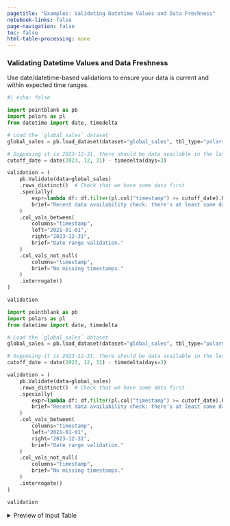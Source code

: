 ```yaml
---
pagetitle: "Examples: Validating Datetime Values and Data Freshness"
notebook-links: false
page-navigation: false
toc: false
html-table-processing: none
---
```


### Validating Datetime Values and Data Freshness

Use date/datetime-based validations to ensure your data is current and within expected time ranges.

```python
#| echo: false

import pointblank as pb
import polars as pl
from datetime import date, timedelta

# Load the `global_sales` dataset
global_sales = pb.load_dataset(dataset="global_sales", tbl_type="polars")

# Supposing it is 2023-12-31, there should be data available in the last 3 days
cutoff_date = date(2023, 12, 31) - timedelta(days=3)

validation = (
    pb.Validate(data=global_sales)
    .rows_distinct()  # Check that we have some data first
    .specially(
        expr=lambda df: df.filter(pl.col("timestamp") >= cutoff_date).height > 0,
        brief="Recent data availability check: there's at least some data in the last 3 days."
    )
    .col_vals_between(
        columns="timestamp",
        left="2021-01-01",
        right="2023-12-31",
        brief="Date range validation."
    )
    .col_vals_not_null(
        columns="timestamp",
        brief="No missing timestamps."
    )
    .interrogate()
)

validation
```

```python
import pointblank as pb
import polars as pl
from datetime import date, timedelta

# Load the `global_sales` dataset
global_sales = pb.load_dataset(dataset="global_sales", tbl_type="polars")

# Supposing it is 2023-12-31, there should be data available in the last 3 days
cutoff_date = date(2023, 12, 31) - timedelta(days=3)

validation = (
    pb.Validate(data=global_sales)
    .rows_distinct()  # Check that we have some data first
    .specially(
        expr=lambda df: df.filter(pl.col("timestamp") >= cutoff_date).height > 0,
        brief="Recent data availability check: there's at least some data in the last 3 days."
    )
    .col_vals_between(
        columns="timestamp",
        left="2021-01-01",
        right="2023-12-31",
        brief="Date range validation."
    )
    .col_vals_not_null(
        columns="timestamp",
        brief="No missing timestamps."
    )
    .interrogate()
)

validation
```

<details>
<summary>Preview of Input Table</summary>

```python
# | echo: false
pb.preview(pb.load_dataset(dataset="global_sales", tbl_type="polars"), n_head=20, n_tail=20)
```

</details>
